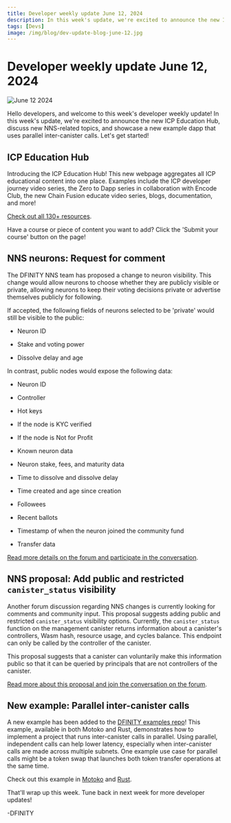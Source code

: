 ```yaml
---
title: Developer weekly update June 12, 2024
description: In this week's update, we're excited to announce the new ICP Education Hub, discuss a new NNS-related topics, and showcase a new example dapp that uses parallel inter-canister calls.
tags: [Devs]
image: /img/blog/dev-update-blog-june-12.jpg
---
```


# Developer weekly update June 12, 2024

![June 12 2024](../../static/img/blog/dev-update-blog-june-12.jpg)

Hello developers, and welcome to this week's developer weekly update! In this week's update, we're excited to announce the new ICP Education Hub, discuss new NNS-related topics, and showcase a new example dapp that uses parallel inter-canister calls. Let's get started! 

## ICP Education Hub

Introducing the ICP Education Hub! This new webpage aggregates all ICP educational content into one place. Examples include the ICP developer journey video series, the Zero to Dapp series in collaboration with Encode Club, the new Chain Fusion educate video series, blogs, documentation, and more!

[Check out all 130+ resources](https://internetcomputer.org/education-hub).

Have a course or piece of content you want to add? Click the 'Submit your course' button on the page!

## NNS neurons: Request for comment

The DFINITY NNS team has proposed a change to neuron visibility. This change would allow neurons to choose whether they are publicly visible or private, allowing neurons to keep their voting decisions private or advertise themselves publicly for following.

If accepted, the following fields of neurons selected to be 'private' would still be visible to the public:

- Neuron ID

- Stake and voting power

- Dissolve delay and age

In contrast, public nodes would expose the following data:

- Neuron ID

- Controller

- Hot keys

- If the node is KYC verified

- If the node is Not for Profit

- Known neuron data

- Neuron stake, fees, and maturity data

- Time to dissolve and dissolve delay

- Time created and age since creation

- Followees

- Recent ballots

- Timestamp of when the neuron joined the community fund

- Transfer data

[Read more details on the forum and participate in the conversation](https://forum.dfinity.org/t/request-for-comment-public-private-nns-neurons/31597).

## NNS proposal: Add public and restricted `canister_status` visibility

Another forum discussion regarding NNS changes is currently looking for comments and community input. This proposal suggests adding public and restricted `canister_status` visibility options. Currently, the `canister_status` function on the management canister returns information about a canister's controllers, Wasm hash, resource usage, and cycles balance. This endpoint can only be called by the controller of the canister.

This proposal suggests that a canister can voluntarily make this information public so that it can be queried by principals that are not controllers of the canister.

[Read more about this proposal and join the conversation on the forum](https://forum.dfinity.org/t/nns-proposal-add-public-and-restricted-canister-status-visibility/31814/1).

## New example: Parallel inter-canister calls

A new example has been added to the [DFINITY examples repo](https://github.com/dfinity/examples/)! This example, available in both Motoko and Rust, demonstrates how to implement a project that runs inter-canister calls in parallel. Using parallel, independent calls can help lower latency, especially when inter-canister calls are made across multiple subnets. One example use case for parallel calls might be a token swap that launches both token transfer operations at the same time.

Check out this example in [Motoko](https://github.com/dfinity/examples/tree/master/motoko/parallel_calls) and [Rust](https://github.com/dfinity/examples/tree/master/rust/parallel_calls).


That'll wrap up this week. Tune back in next week for more developer updates!

-DFINITY

